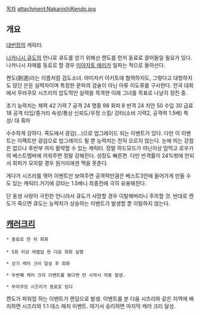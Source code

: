 [[목차]]
attachment:NakanishiKendo.jpg
== 개요 ==
[[대번장]]의 캐릭터.

[[나카니시 큐도]]의 언니로 큐도를 얻기 위해선 켄도를 먼저 동료로 끌어들일 필요가 있다. 나카니시 자매를 동료로 할 경우 [[미야자토 에리카]] 일파는 적으로 돌아선다.

켄도(劍道)라는 이름처럼 검도소녀. 야미자키 아키토에 협력하지도, 그렇다고 대항하지도 않던 은둔 실력자이며 특정한 문파의 검술이 아닌 아류 이도류를 구사한다. 전국 대회에서 무라쿠모 시즈리의 압도적인 실력을 목격한 이래 그녀를 목표로 나날히 정진 중.

초기 능력치는
체력 42 기력 7 공격 24 명중 98 회피 8 반격 24 
치안 50 수입 30 급료 18 공격 타입/중거리 속성/통상 신뢰도/우정
스킬/ 강타(소비 기력2, 공격력 1.5배)
특성/ 대 흑마

수수하게 강하다. 죽도에서 광검(...)으로 업그레이드 되는 이벤트가 있다. 다만 이 이벤트는 이펙트만 광검으로 업그레이드 될 뿐 능력치는 전혀 오르지 않는다. 눈에 띄는 강점은 없으나 후반부 까지 활약할 수 있는 캐릭터. 정말 하드모드가 아닌이상 맘먹고 로우가의 베스트멤버에 끼워주면 정말 강해진다. 성장도 빠른편. 다만 반격률이 24%밖에 안되서 회피가 모자랄 경우 원거리에겐 맥을 못춘다.

게다가 시즈리를 엮어 이벤트만 보여주면 공격력만큼은 베스트3안에 들어가게 만들 수도 있는 캐릭터.거기에 강타는 1.5배니 최종전에 극히 유용해진다.

단 동생 사랑이 극진한 언니라서 큐도가 사망할 경우 이탈해버리니 주의할 것. 반대로 켄도가 죽으면 큐도는 능력치가 상승하는 이벤트가 발생할 뿐 이탈하지 않는다.

== [[캐러크리]] ==
 * 동료로 한 뒤 회화 
 
 * 5회 이상 레벨업 한 다음 회화 실행 

 * 상기 캐러 크리 달성 후 회화 

 * 두번째 캐러 크리 이벤트를 봤다면 턴 시작시 자동 발생. 

 * 무라쿠모 시즈리가 동료로 있다 
켄도가 파워업 하는 이벤트가 랜덤으로 발생. 이벤트를 본 다음 시즈리와 같은 지역에 배치하면 시즈리와 1:1 데스 매치 이벤트. 여기서 승리하면 마지막 캐러 크리 달성.
